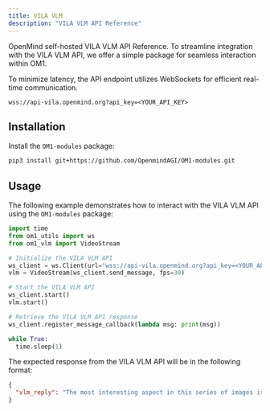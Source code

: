 ```yaml
---
title: VILA VLM
description: "VILA VLM API Reference"
---
```


OpenMind self-hosted VILA VLM API Reference. To streamline integration with the VILA VLM API, we offer a simple package for seamless interaction within OM1.

To minimize latency, the API endpoint utilizes WebSockets for efficient real-time communication.

```
wss://api-vila.openmind.org?api_key=<YOUR_API_KEY>
```

## Installation

Install the `OM1-modules` package:

```bash install om1-modules
pip3 install git+https://github.com/OpenmindAGI/OM1-modules.git
```

## Usage

The following example demonstrates how to interact with the VILA VLM API using the `OM1-modules` package:

```python usage
import time
from om1_utils import ws
from om1_vlm import VideoStream

# Initialize the VILA VLM API
ws_client = ws.Client(url="wss://api-vila.openmind.org?api_key=<YOUR_API_KEY>")
vlm = VideoStream(ws_client.send_message, fps=30)

# Start the VILA VLM API
ws_client.start()
vlm.start()

# Retrieve the VILA VLM API response
ws_client.register_message_callback(lambda msg: print(msg))

while True:
  time.sleep(1)
```

The expected response from the VILA VLM API will be in the following format:

```json response
{
  "vlm_reply": "The most interesting aspect in this series of images is the man's constant motion of speaking and looking in different directions while sitting in front of a laptop."
}
```

